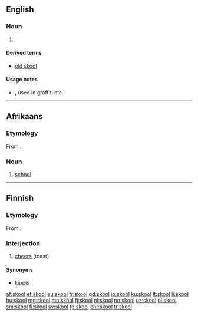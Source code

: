 ==English==

===Noun===
{{en-noun}}

# {{misspelling of|school|lang=en}}

====Derived terms====
* [[old skool]]

====Usage notes====
* {{w|Sensational spelling}}, used in graffiti etc.

----

==Afrikaans==

===Etymology===
From {{etyl|nl|af}} {{m|nl|school}}.

===Noun===
{{af-noun|skole}}

# [[school]]

----

==Finnish==

===Etymology===
From {{etyl|sv|fi}} {{m|sv|skål}}.

===Interjection===
{{head|fi|interjection|head=skool!}}

# [[cheers]] (toast)

====Synonyms====
* [[kippis]]

[[af:skool]]
[[et:skool]]
[[eu:skool]]
[[fr:skool]]
[[gd:skool]]
[[io:skool]]
[[ku:skool]]
[[lt:skool]]
[[li:skool]]
[[hu:skool]]
[[mg:skool]]
[[mn:skool]]
[[fj:skool]]
[[nl:skool]]
[[no:skool]]
[[uz:skool]]
[[pl:skool]]
[[sm:skool]]
[[fi:skool]]
[[sv:skool]]
[[tg:skool]]
[[chr:skool]]
[[tr:skool]]